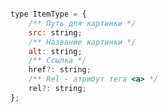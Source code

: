 
<Props of={Partners} />

``` javascript

type ItemType = {
    /** Путь для картинки */
    src: string;
    /** Название картинки */
    alt: string;
    /** Ссылка */
    href?: string;
    /** Rel - атрибут тега <a> */
    rel?: string;
};

```
